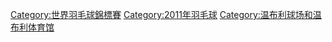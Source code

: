 {{Catmore|2011年世界羽毛球錦標賽}}
[[Category:世界羽毛球錦標賽|Category:世界羽毛球錦標賽]]
[[Category:2011年羽毛球|Category:2011年羽毛球]]
[[Category:温布利球场和温布利体育馆|Category:温布利球场和温布利体育馆]]